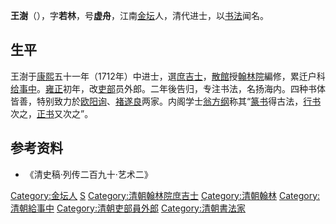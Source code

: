 {{Otheruses|other=名为王澍的其他人物|王澍}}
{{Otheruses|other=名为王虚舟的其他人物|王虚舟}}

'''王澍'''（{{bd|1668年||1743年|catIdx=W}}），字'''若林'''，号'''虚舟'''，江南[[金坛|金坛]]人，清代进士，以[[书法|书法]]闻名。

== 生平 ==
王澍于[[康熙|康熙]]五十一年（1712年）中进士，選[[庶吉士|庶吉士]]，[[散館|散館]]授[[翰林院|翰林院]]編修，累迁户科[[给事中|给事中]]。[[雍正|雍正]]初年，改[[吏部|吏部]]员外郎。二年後告归，专注书法，名扬海内。四种书体皆善，特别致力於[[欧阳询|欧阳询]]、[[褚遂良|褚遂良]]两家。内阁学士[[翁方纲|翁方纲]]称其“[[篆书|篆书]]得古法，[[行书|行书]]次之，[[楷书|正书]]又次之”。

==参考资料==
*《清史稿·列传二百九十·艺术二》

{{康熙五十一年壬辰科殿試金榜}}

{{Authority control}}

{{DEFAULTSORT:Wang王}}
[[Category:金坛人|Category:金坛人]]
[[Category:王姓|S]]
[[Category:清朝翰林院庶吉士|Category:清朝翰林院庶吉士]]
[[Category:清朝翰林|Category:清朝翰林]]
[[Category:清朝給事中|Category:清朝給事中]]
[[Category:清朝吏部員外郎|Category:清朝吏部員外郎]]
[[Category:清朝書法家|Category:清朝書法家]]